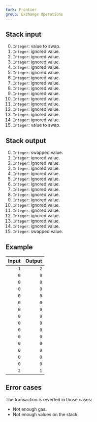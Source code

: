 ```yaml
---
fork: Frontier
group: Exchange Operations
---
```


## Stack input

0. `Integer`: value to swap.
1. `Integer`: ignored value.
2. `Integer`: ignored value.
3. `Integer`: ignored value.
4. `Integer`: ignored value.
5. `Integer`: ignored value.
6. `Integer`: ignored value.
7. `Integer`: ignored value.
8. `Integer`: ignored value.
9. `Integer`: ignored value.
10. `Integer`: ignored value.
11. `Integer`: ignored value.
12. `Integer`: ignored value.
13. `Integer`: ignored value.
14. `Integer`: ignored value.
15. `Integer`: value to swap.

## Stack output

0. `Integer`: swapped value.
1. `Integer`: ignored value.
2. `Integer`: ignored value.
3. `Integer`: ignored value.
4. `Integer`: ignored value.
5. `Integer`: ignored value.
6. `Integer`: ignored value.
7. `Integer`: ignored value.
8. `Integer`: ignored value.
9. `Integer`: ignored value.
10. `Integer`: ignored value.
11. `Integer`: ignored value.
12. `Integer`: ignored value.
13. `Integer`: ignored value.
14. `Integer`: ignored value.
15. `Integer`: swapped value.

## Example

| Input | Output |
|------:|-------:|
| `1` | `2` |
| `0` | `0` |
| `0` | `0` |
| `0` | `0` |
| `0` | `0` |
| `0` | `0` |
| `0` | `0` |
| `0` | `0` |
| `0` | `0` |
| `0` | `0` |
| `0` | `0` |
| `0` | `0` |
| `0` | `0` |
| `0` | `0` |
| `0` | `0` |
| `2` | `1` |

## Error cases

The transaction is reverted in those cases:
- Not enough gas.
- Not enough values on the stack.
